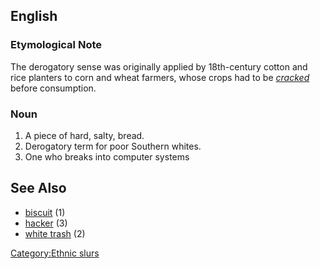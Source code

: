 ==English==

===Etymological Note===

The derogatory sense was originally applied by 18th-century cotton and rice planters to corn and wheat farmers, whose crops had to be ''[[crack]]ed'' before consumption.

===Noun===

# A piece of hard, salty, bread.
# Derogatory term for poor Southern whites.
# One who breaks into computer systems

==See Also==
*[[biscuit]] (1)
*[[hacker]] (3)
*[[white trash]] (2)

[[Category:Ethnic slurs]]